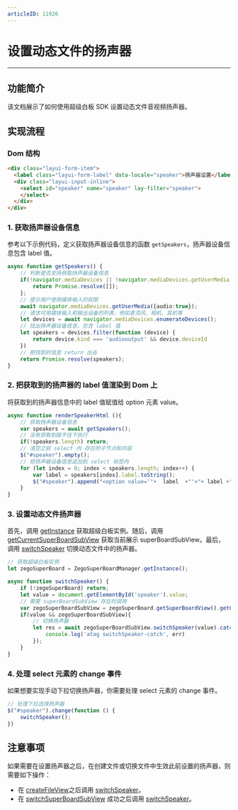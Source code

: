 ```yaml
---
articleID: 11926
---
```


# 设置动态文件的扬声器

- - -

## 功能简介
该文档展示了如何使用超级白板 SDK 设置动态文件音视频扬声器。

## 实现流程

### Dom 结构

```html
<div class="layui-form-item">
  <label class="layui-form-label" data-locale="speaker">扬声器设置</label>
  <div class="layui-input-inline">
    <select id="speaker" name="speaker" lay-filter="speaker">
    </select>
  </div>
</div>
```

### 1. 获取扬声器设备信息

参考以下示例代码，定义获取扬声器设备信息的函数 `getSpeakers`，扬声器设备信息包含 label 值。

```typescript
async function getSpeakers() {
    // 判断是否支持获取扬声器设备信息
    if(!navigator.mediaDevices || !navigator.mediaDevices.getUserMedia || !navigator.mediaDevices.enumerateDevices){
        return Promise.resolve([]);
    };
    // 提示用户使用媒体输入的权限
    await navigator.mediaDevices.getUserMedia({audio:true});
    // 请求可用媒体输入和输出设备的列表，例如麦克风、相机、耳机等
    let devices = await navigator.mediaDevices.enumerateDevices();
    // 找出扬声器设备信息，包含 label 值
    let speakers = devices.filter(function (device) {
        return device.kind === 'audiooutput' && device.deviceId
    })
    // 把找到的信息 return 出去
    return Promise.resolve(speakers);
}
```

### 2. 把获取到的扬声器的 label 值渲染到 Dom 上

将获取到的扬声器信息中的 label 值赋值给 option 元素 value。 

```typescript
async function renderSpeakerHtml (){
    // 获取扬声器设备信息
    var speakers = await getSpeakers();
    // 没有获取到就不往下执行
    if(!speakers.length) return;
    // 清空之前 select 内 存在的子节点和内容
    $("#speaker").empty();
    // 把扬声器设备信息追加到 select 标签内
    for (let index = 0; index < speakers.length; index++) {
        var label = speakers[index].label.toString();
        $("#speaker").append("<option value='"+  label  +"'>"+ label +"</option>");
    }
}
```

### 3. 设置动态文件扬声器

首先，调用 [getInstance](@getInstance) 获取超级白板实例。随后，调用 [getCurrentSuperBoardSubView](@getCurrentSuperBoardSubView) 获取当前展示 superBoardSubView。最后，调用 [switchSpeaker](@switchSpeaker) 切换动态文件中的扬声器。

```typescript
// 获取超级白板实例
let zegoSuperBoard = ZegoSuperBoardManager.getInstance();

async function switchSpeaker() {
    if (!zegoSuperBoard) return;
    let value = document.getElementById('speaker').value;
    // 需要 superBoardSubView 存在时调用
    var zegoSuperBoardSubView = zegoSuperBoard.getSuperBoardView().getCurrentSuperBoardSubView();
    if(value && zegoSuperBoardSubView){
        // 切换扬声器
        let res = await zegoSuperBoardSubView.switchSpeaker(value).catch((err)=>{
            console.log('atag switchSpeaker-catch', err)
        });
    }
}
```

### 4. 处理 select 元素的 change 事件

如果想要实现手动下拉切换扬声器，你需要处理 select 元素的 change 事件。

```typescript
// 处理下拉选择扬声器
$("#speaker").change(function () {
    switchSpeaker();
})
```

## 注意事项

如果需要在设置扬声器之后，在创建文件或切换文件中生效此前设置的扬声器，则需要如下操作：
- 在 [createFileView](@createFileView)之后调用 [switchSpeaker](@switchSpeaker)。
- 在 [switchSuperBoardSubView](@switchSuperBoardSubView) 成功之后调用 [switchSpeaker](@switchSpeaker)。
